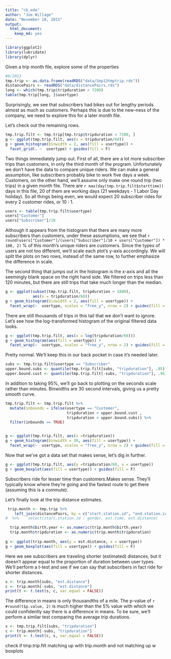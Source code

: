 ```yaml
---
title: "cb_eda"
author: "Joe Willage"
date: "November 18, 2015"
output: 
  html_document: 
    keep_md: yes
---
```


```r
library(ggplot2)
library(lubridate)
library(dplyr)
```

Given a trip month file, explore some of the properties
```r
#9/2013
tmp.trip <- as.data.frame(readRDS("data/Sep13tmptrip.rds"))
distancePairs <- readRDS("data/distancePairs.rds")
long <- which(tmp.trip$tripduration > 7200)
table(tmp.trip[long, ]$usertype)
```

Surprisingly, we see that subscribers had bikes out for lengthy periods almost 
as much as customers. Perhaps this is due to the new-ness of the company, we
need to explore this for a later month file. 

Let's check out the remaining rows.

```r
tmp.trip.filt <- tmp.trip[tmp.trip$tripduration < 7200, ]
g <- ggplot(tmp.trip.filt, aes(x = tripduration/60))
g + geom_histogram(binwidth = 2, aes(fill = usertype)) + 
  facet_grid(. ~  usertype) + guides(fill = F)
```

Two things immediately jump out. First of all, there are a lot more subscriber 
trips than customers, in only the third month of the program. Unfortunately we 
don't have the data to compare unique riders. We can make a general assumption, 
like subscribers probably bike to work five days a week. Customers, on the other 
hand, we'll assume only make one round trip (two trips)  in a given month file. There are 
`r max(day(tmp.trip.filt$starttime))` days in this file, 20 of them are working 
days (21 weekdays - 1 Labor Day holiday). So all things being even, we would 
expect 20 subscriber rides for every 2 customer rides, or 10 : 1. 

```r
users <- table(tmp.trip.filt$usertype)
users["Customer"]
users["Subscriber"]/10
```

Although it appears from the histogram that there are many more subscribers than 
customers, under these assumptions, we see that
`r round(users["Customer"]/(users["Subscriber"]/10 + users["Customer"]) * 100, 2)`
% of this month's unique riders are customers. Since the types of users are not 
too different, we'll scale each plot's y-axis accordingly. We will split the 
plots on two rows, instead of the same row, to further emphasize the difference 
in scale. 

The second thing that jumps out in the histogram is the x-axis and all the 
seemingly blank space on the right hand side. We filtered on trips less than 120 
minutes, but there are still trips that take much longer than the median. 

```r
g <- ggplot(subset(tmp.trip.filt, tripduration > 1800),
            aes(x = tripduration/60))
g + geom_histogram(binwidth = 2, aes(fill = usertype)) + 
  facet_wrap(~  usertype, scales = "free_y", nrow = 2) + guides(fill = F)
```

There are still thousands of trips in this tail that we don't want to ignore. 
Let's see how the log-transformed histogram of the original filtered data looks.

```r
g <- ggplot(tmp.trip.filt, aes(x = log(tripduration/60)))
g + geom_histogram(aes(fill = usertype)) + 
  facet_wrap(~  usertype, scales = "free_y", nrow = 2) + guides(fill = F)
```

Pretty normal. We'll keep this in our back pocket in case it's needed later.

```r
subs <- tmp.trip.filt$usertype == "Subscriber"
upper.bound.subs <- quantile(tmp.trip.filt[subs, "tripduration"], .95)
upper.bound.cust <- quantile(tmp.trip.filt[-subs, "tripduration"], .95)

```

In addition to taking 95%, we'll go back to plotting on the seconds scale rather
than minutes. Binwidths are 30 second intervals, giving us a pretty smooth 
curve. 

```r
tmp.trip.filt <- tmp.trip.filt %>% 
  mutate(inbounds = ifelse(usertype == "Customer", 
                           tripduration < upper.bound.cust , 
                           tripduration < upper.bound.subs)) %>%
  filter(inbounds == TRUE)


g <- ggplot(tmp.trip.filt, aes(x =tripduration))
g + geom_histogram(binwidth = 30, aes(fill = usertype)) + 
  facet_wrap(~  usertype, scales = "free_y", nrow = 2) + guides(fill = F)
```

Now that we've got a data set that makes sense, let's dig in further. 

```r
g <- ggplot(tmp.trip.filt, aes(y =tripduration/60, x = usertype))
g + geom_boxplot(aes(fill = usertype)) + guides(fill = F)
```

Subscribers ride for lesser time than customers.Makes sense. They'll typically 
know where they're going and the fastest route to get there (assuming this is a
commute). 

Let's finally look at the trip distance estimates.

```r
 trip.month <- tmp.trip %>% 
    left_join(distancePairs, by = c("start.station.id", "end.station.id")) 
#  %>%    select(start.station.id : gender, est.time, est.distance)

  trip.month$birth.year <- as.numeric(trip.month$birth.year)
  trip.month$tripduration <- as.numeric(trip.month$tripduration)
  
g <- ggplot(trip.month, aes(y = est.distance, x = usertype))
g + geom_boxplot(aes(fill = usertype)) + guides(fill = F)
```

Here we see subscribers are traveling shorter (estimated) distances, but it 
doesn't appear equal to the proportion of duration between user types. We'll 
perform a t-test and see if we can say that subscribers in fact ride for 
shorter distances. 

```r
s <- trip.month[subs, "est.distance"]
c <- trip.month[-subs, "est.distance"]
print(t <- t.test(s, c, var.equal = FALSE))
```

The difference in means is only thousandths of a mile. The p-value of 
`r #round(t$p.value, 2)` is much higher than the 5% value with which we could 
confidently say there is a difference in means. To be sure, we'll perform a 
similar test comparing the average trip durations.

```r
s <- tmp.trip.filt[subs, "tripduration"]
c <- trip.month[-subs, "tripduration"]
print(t <- t.test(c, s, var.equal = FALSE))
```

check if tmp.trip.filt  matching up with trip.month and not matching up w boxplots